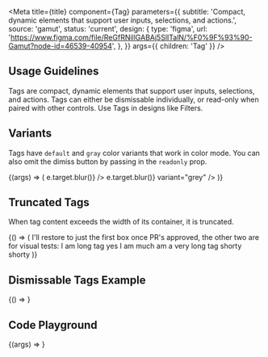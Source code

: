 

<Meta
  title={title}
  component={Tag}
  parameters={{
    subtitle:
      'Compact, dynamic elements that support user inputs, selections, and actions.',
    source: 'gamut',
    status: 'current',
    design: {
      type: 'figma',
      url:
        'https://www.figma.com/file/ReGfRNillGABAj5SlITalN/%F0%9F%93%90-Gamut?node-id=46539-40954',
    },
  }}
  args={{ children: 'Tag' }}
/>

## Usage Guidelines

Tags are compact, dynamic elements that support user inputs, selections, and actions. Tags can either be dismissable individually, or read-only when paired with other controls. Use Tags in designs like Filters.

## Variants

Tags have `default` and `gray` color variants that work in color mode. You can also omit the dimiss button by passing in the `readonly` prop.

<Canvas>
  <Story name="Tag Variants">
    {(args) => (
      <FlexBox center justifyContent="space-around">
        <Tag {...args} onDismiss={(e) => e.target.blur()} />
        <Tag {...args} onDismiss={(e) => e.target.blur()} variant="grey" />
        <Tag {...args} readonly />
        <Tag {...args} readonly variant="grey" />
      </FlexBox>
    )}
  </Story>
</Canvas>

## Truncated Tags

When tag content exceeds the width of its container, it is truncated.

<Canvas>
  <Story name="Truncated Tags">
    {() => (
      <FlexBox flexDirection="column">
        <Box>
          I'll restore to just the first box once PR's approved, the other two
          are for visual tests:
        </Box>
        <FlexBox justifyContent="space-between">
          <Box width="12rem">
            <Tag>I am long tag yes I am much am a very long tag</Tag>
          </Box>
          <Box width="4rem">
            <Tag>shorty</Tag>
          </Box>
          <Box width="25px">
            <Tag>shorty</Tag>
          </Box>
        </FlexBox>
      </FlexBox>
    )}
  </Story>
</Canvas>

## Dismissable Tags Example

<Canvas>
  <Story name="Working Example">{() => <TagExample />}</Story>
</Canvas>

## Code Playground

<Canvas>
  <Story name="Tag">{(args) => <Tag {...args} />}</Story>
</Canvas>

<PropsTable story="Tag" />
